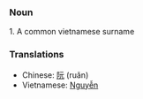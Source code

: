 ===Noun===
1. A common vietnamese surname

===Translations===
*Chinese: [[阮]] (ruǎn)
*Vietnamese: [[Nguyễn]]